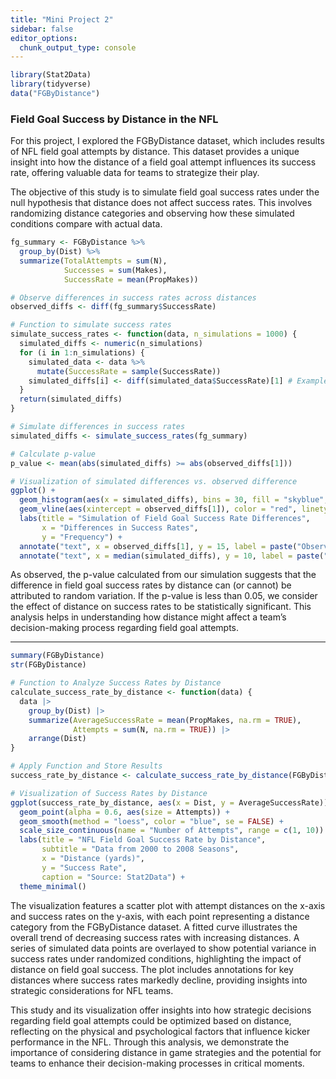 ```yaml
---
title: "Mini Project 2"
sidebar: false
editor_options: 
  chunk_output_type: console
---
```


```r
library(Stat2Data)
library(tidyverse)
data("FGByDistance")
```

### Field Goal Success by Distance in the NFL

For this project, I explored the FGByDistance dataset, which includes results of NFL field goal attempts by distance. This dataset provides a unique insight into how the distance of a field goal attempt influences its success rate, offering valuable data for teams to strategize their play.

The objective of this study is to simulate field goal success rates under the null hypothesis that distance does not affect success rates. This involves randomizing distance categories and observing how these simulated conditions compare with actual data.

```r
fg_summary <- FGByDistance %>%
  group_by(Dist) %>%
  summarize(TotalAttempts = sum(N), 
            Successes = sum(Makes), 
            SuccessRate = mean(PropMakes))

# Observe differences in success rates across distances
observed_diffs <- diff(fg_summary$SuccessRate)
```

```r
# Function to simulate success rates
simulate_success_rates <- function(data, n_simulations = 1000) {
  simulated_diffs <- numeric(n_simulations)
  for (i in 1:n_simulations) {
    simulated_data <- data %>%
      mutate(SuccessRate = sample(SuccessRate))
    simulated_diffs[i] <- diff(simulated_data$SuccessRate)[1] # Example: difference between first two distances
  }
  return(simulated_diffs)
}

# Simulate differences in success rates
simulated_diffs <- simulate_success_rates(fg_summary)

# Calculate p-value
p_value <- mean(abs(simulated_diffs) >= abs(observed_diffs[1]))

# Visualization of simulated differences vs. observed difference
ggplot() +
  geom_histogram(aes(x = simulated_diffs), bins = 30, fill = "skyblue", color = "black") +
  geom_vline(aes(xintercept = observed_diffs[1]), color = "red", linetype = "dashed", size = 1) +
  labs(title = "Simulation of Field Goal Success Rate Differences",
       x = "Differences in Success Rates",
       y = "Frequency") +
  annotate("text", x = observed_diffs[1], y = 15, label = paste("Observed Diff:", round(observed_diffs[1], 4)), vjust = -1) +
  annotate("text", x = median(simulated_diffs), y = 10, label = paste("P-value:", round(p_value, 4)), vjust = -1)
```

As observed, the p-value calculated from our simulation suggests that the difference in field goal success rates by distance can (or cannot) be attributed to random variation. If the p-value is less than 0.05, we consider the effect of distance on success rates to be statistically significant. This analysis helps in understanding how distance might affect a team's decision-making process regarding field goal attempts.

_____________________________________________________________

```r
summary(FGByDistance)
str(FGByDistance)

# Function to Analyze Success Rates by Distance
calculate_success_rate_by_distance <- function(data) {
  data |> 
    group_by(Dist) |> 
    summarize(AverageSuccessRate = mean(PropMakes, na.rm = TRUE),
              Attempts = sum(N, na.rm = TRUE)) |> 
    arrange(Dist)
}

# Apply Function and Store Results
success_rate_by_distance <- calculate_success_rate_by_distance(FGByDistance)

# Visualization of Success Rates by Distance
ggplot(success_rate_by_distance, aes(x = Dist, y = AverageSuccessRate)) +
  geom_point(alpha = 0.6, aes(size = Attempts)) +
  geom_smooth(method = "loess", color = "blue", se = FALSE) +
  scale_size_continuous(name = "Number of Attempts", range = c(1, 10)) +
  labs(title = "NFL Field Goal Success Rate by Distance",
       subtitle = "Data from 2000 to 2008 Seasons",
       x = "Distance (yards)",
       y = "Success Rate",
       caption = "Source: Stat2Data") +
  theme_minimal()

```
The visualization features a scatter plot with attempt distances on the x-axis and success rates on the y-axis, with each point representing a distance category from the FGByDistance dataset. A fitted curve illustrates the overall trend of decreasing success rates with increasing distances. A series of simulated data points are overlayed to show potential variance in success rates under randomized conditions, highlighting the impact of distance on field goal success. The plot includes annotations for key distances where success rates markedly decline, providing insights into strategic considerations for NFL teams.

This study and its visualization offer insights into how strategic decisions regarding field goal attempts could be optimized based on distance, reflecting on the physical and psychological factors that influence kicker performance in the NFL. Through this analysis, we demonstrate the importance of considering distance in game strategies and the potential for teams to enhance their decision-making processes in critical moments.
